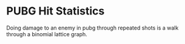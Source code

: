 # PUBG Hit Statistics

Doing damage to an enemy in pubg through repeated shots is a walk through a binomial lattice graph.
